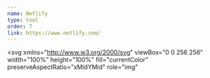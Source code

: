 ```yaml
---
name: Netlify
type: tool
order: 7
link: https://www.netlify.com/
---
```


<svg
  xmlns="http://www.w3.org/2000/svg"
  viewBox="0 0 256 256"
  width="100%"
  height="100%"
  fill="currentColor"
  preserveAspectRatio="xMidYMid"
  role="img"
>
  <path d="m185.532 88.839-.094-.04a.396.396 0 0 1-.154-.087.734.734 0 0 1-.187-.621l5.167-31.553 24.229 24.209-25.198 10.709a.555.555 0 0 1-.22.04h-.101a.694.694 0 0 1-.134-.114 11.468 11.468 0 0 0-3.308-2.543Zm35.144-1.923 25.906 25.878c5.38 5.381 8.075 8.065 9.057 11.177.147.46.267.921.361 1.395l-61.913-26.192a4.868 4.868 0 0 0-.1-.04c-.248-.1-.535-.214-.535-.467 0-.254.294-.374.541-.474l.08-.034 26.603-11.243Zm34.268 46.756c-1.337 2.51-3.944 5.114-8.355 9.527l-29.209 29.17-37.777-7.858-.2-.04c-.335-.054-.689-.114-.689-.414a11.387 11.387 0 0 0-4.378-7.965c-.154-.154-.113-.394-.067-.615 0-.033 0-.066.014-.093l7.105-43.571.026-.147c.04-.334.1-.721.401-.721a11.566 11.566 0 0 0 7.754-4.44c.06-.067.1-.14.18-.18.214-.1.468 0 .689.093l64.5 27.254h.006Zm-44.28 45.407-48.031 47.978 8.22-50.475.014-.067a.905.905 0 0 1 .04-.193c.067-.16.24-.227.408-.294l.08-.034c1.8-.767 3.392-1.95 4.646-3.451.16-.187.354-.368.601-.401.064-.01.13-.01.194 0l33.82 6.944.007-.007Zm-58.198 58.133-5.414 5.408-59.854-86.408a2.831 2.831 0 0 0-.067-.094c-.093-.127-.194-.253-.173-.4.006-.107.073-.2.147-.28l.066-.087c.18-.268.335-.535.502-.822l.133-.233.02-.02c.094-.16.18-.314.341-.401.14-.067.335-.04.488-.007l66.311 13.66c.186.03.36.105.508.22.087.088.107.181.127.288a11.735 11.735 0 0 0 6.871 7.845c.187.093.107.3.02.52a1.588 1.588 0 0 0-.1.301c-.835 5.074-8 48.726-9.926 60.51Zm-11.309 11.29c-3.99 3.946-6.343 6.035-9.003 6.877a13.382 13.382 0 0 1-8.06 0c-3.115-.989-5.809-3.672-11.19-9.054l-60.108-60.042 15.7-24.323a1 1 0 0 1 .268-.314c.167-.12.408-.066.608 0a16.285 16.285 0 0 0 10.948-.554c.18-.066.361-.113.502.014.07.064.133.135.187.213l60.148 87.19v-.007Zm-94.156-68.008-13.789-13.773 27.23-11.604a.562.562 0 0 1 .221-.047c.227 0 .361.227.481.434.274.42.564.83.87 1.229l.086.106c.08.114.027.227-.053.334l-15.04 23.321h-.006ZM27.11 160.625 9.665 143.199c-2.968-2.964-5.12-5.114-6.617-6.963l53.043 10.99.2.033c.328.053.69.113.69.42 0 .334-.395.488-.73.614l-.153.067-28.988 12.265ZM0 127.275a13.34 13.34 0 0 1 .602-3.304c.989-3.112 3.676-5.796 9.063-11.177l22.324-22.3a14524.43 14524.43 0 0 0 30.92 44.647c.18.24.38.507.174.707-.976 1.075-1.952 2.25-2.64 3.526-.075.163-.19.306-.335.413-.087.054-.18.034-.28.014h-.014L0 127.269v.007Zm37.965-42.75 30.017-29.984c2.82 1.235 13.087 5.568 22.27 9.44 6.952 2.939 13.288 5.61 15.28 6.477.2.08.381.16.468.36.053.12.027.274 0 .401a13.363 13.363 0 0 0 3.496 12.205c.2.2 0 .487-.174.734l-.094.14-30.478 47.157c-.08.134-.154.247-.288.334-.16.1-.387.053-.575.007a15.215 15.215 0 0 0-3.629-.494c-1.096 0-2.286.2-3.489.42h-.007c-.133.02-.254.047-.36-.033a1.403 1.403 0 0 1-.301-.34L37.965 84.525Zm36.08-36.04 38.86-38.817c5.38-5.375 8.074-8.065 11.188-9.047a13.382 13.382 0 0 1 8.061 0c3.115.982 5.808 3.672 11.189 9.047l8.422 8.413-27.638 42.756a1.035 1.035 0 0 1-.274.32c-.167.114-.401.067-.602 0a14.028 14.028 0 0 0-12.833 2.471c-.18.187-.448.08-.675-.02-3.61-1.569-31.682-13.42-35.699-15.122Zm83.588-24.542 25.52 25.49-6.15 38.044v.1a.9.9 0 0 1-.053.254c-.067.133-.201.16-.335.2a12.237 12.237 0 0 0-3.662 1.823 1.029 1.029 0 0 0-.134.113c-.074.08-.147.154-.267.167a.763.763 0 0 1-.288-.047l-38.887-16.504-.073-.034c-.248-.1-.542-.22-.542-.474a14.664 14.664 0 0 0-2.072-6.109c-.187-.307-.394-.627-.234-.941l27.177-42.082ZM131.352 81.4l36.454 15.423c.2.093.421.18.508.387a.707.707 0 0 1 0 .38c-.107.535-.2 1.142-.2 1.757v1.021c0 .254-.261.36-.502.46l-.073.027c-5.775 2.464-81.076 34.538-81.19 34.538-.113 0-.234 0-.347-.113-.2-.2 0-.48.18-.735l.094-.133 29.957-46.335.053-.08c.174-.281.375-.595.696-.595l.3.047c.682.093 1.284.18 1.892.18 4.545 0 8.756-2.21 11.296-5.989.06-.1.137-.19.227-.267.18-.133.448-.066.655.027Zm-41.748 61.324 82.079-34.965s.12 0 .234.114c.447.447.828.747 1.196 1.028l.18.113c.168.094.335.2.348.374 0 .067 0 .107-.013.167l-7.032 43.144-.027.174c-.046.333-.093.714-.407.714a11.558 11.558 0 0 0-9.177 5.655l-.034.053c-.093.154-.18.3-.334.38-.14.068-.32.041-.468.008l-65.455-13.487c-.067-.013-1.016-3.465-1.09-3.472Z" />
</svg>
